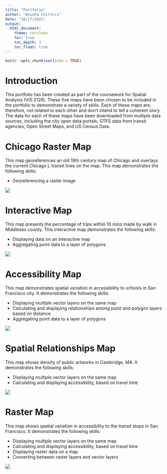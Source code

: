 ```yaml
---
title: "Portfolio"
author: "Anusha Chitturi"
date: "10/17/2021"
output: 
  html_document:
    theme: cerulean
    toc: true
    toc_depth: 3
    toc_float: true
---
```


```r
knitr::opts_chunk$set(echo = TRUE)
```



# Introduction

This portfolio has been created as part of the coursework for Spatial Analysis (VIS 2128). These five maps have been chosen to be included in the portfolio to demonstrate a variety of skills. Each of these maps are, therefore, not related to each other and don't intend to tell a coherent story. The data for each of these maps have been downloaded from multiple data sources, including the city open data portals, GTFS data from transit agencies, Open Street Maps, and US Census Data.


# Chicago Raster Map
This map georeferences an old 19th century map of Chicago and overlays the current Chicago L transit lines on the map. This map demonstrates the following skills: 

* Georeferencing a raster image

[![](thumbnails/Chicago Map.png)](https://anushachitturi.github.io/Portfolio/fullsize/Chicago_Full.pdf){target="_blank"}


# Interactive Map
This map presents the percentage of trips within 10 mins made by walk in Middlesex county. This interactive map demonstrates the following skills: 

* Displaying data on an interactive map
* Aggregating point data to a layer of polygons

[![](thumbnails/Interactive_Map.png)](https://anushachitturi.github.io/Portfolio/fullsize/Interactive_Map.html){target="_blank"}


# Accessibility Map
This map demonstrates spatial variation in accessibility to schools in San Francisco city. It demonstrates the following skills: 

* Displaying multiple vector layers on the same map
* Calculating and displaying relationships among point and polygon layers based on distance
* Aggregating point data to a layer of polygons

[![](thumbnails/Accessibility_SF.png)](https://anushachitturi.github.io/Portfolio/fullsize/Accessibility_SF.html){target="_blank"}


# Spatial Relationships Map
This map shows density of public artworks in Cambridge, MA. It demonstrates the following skills:

* Displaying multiple vector layers on the same map
* Calculating and displaying accessibility, based on travel time

[![](thumbnails/Cambridge_Public Art.png)](https://anushachitturi.github.io/Portfolio/fullsize/Public Art_Cambridge.html){target="_blank"}

# Raster Map
This map shows spatial variation in accessibility to the transit stops in San Francisco. It demonstrates the following skills:

* Displaying multiple vector layers on the same map
* Calculating and displaying accessibility, based on travel time
* Displaying raster data on a map
* Converting between raster layers and vector layers

[![](thumbnails/Raster Map_SF.png)](https://anushachitturi.github.io/Portfolio/fullsize/Raster Map_SF.html){target="_blank"}
